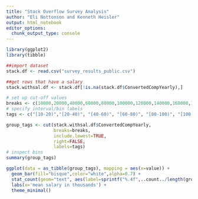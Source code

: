 ```yaml
---
title: "Stack Overflow Survey Analysis"
author: "Eli Nottonson and Kenneth Heisler"
output: html_notebook
editor_options: 
  chunk_output_type: console
---
```

```r
library(ggplot2)
library(tibble)
```

```r
##import dataset
stack.df <- read.csv("survey_results_public.csv")
```


```r
##get rows that have a salary
stack.withsal.df <- stack.df[!is.na(stack.df$ConvertedCompYearly),]
```

```r
# set up cut-off values 
breaks <- c(10000,20000,40000,60000,80000,100000,120000,140000,160000,180000,200000)
# specify interval/bin labels
tags <- c("[10-20)","[20-40)", "[40-60)", "[60-80)", "[80-100)", "[100-120)","[120-140)", "[140-160)","[160-180)", "[180-200)")

group_tags <- cut(stack.withsal.df$ConvertedCompYearly, 
                  breaks=breaks, 
                  include.lowest=TRUE, 
                  right=FALSE, 
                  labels=tags)
# inspect bins
summary(group_tags)

ggplot(data = as_tibble(group_tags), mapping = aes(x=value)) + 
  geom_bar(fill="bisque",color="white",alpha=0.7) + 
  stat_count(geom="text", aes(label=sprintf("%.4f",..count../length(group_tags))), vjust=-0.5) +
  labs(x='mean salary in thousands') +
  theme_minimal() 
```